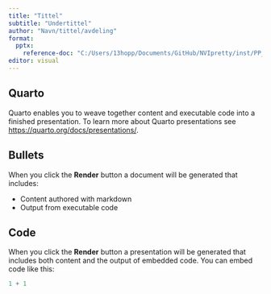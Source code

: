 ```yaml
---
title: "Tittel"
subtitle: "Undertittel"
author: "Navn/tittel/avdeling"
format: 
  pptx:
    reference-doc: "C:/Users/13hopp/Documents/GitHub/NVIpretty/inst/PP_templates/VI_mork_u_logo_16_9.potx"
editor: visual
---
```


## Quarto

Quarto enables you to weave together content and executable code into a finished presentation. To learn more about Quarto presentations see <https://quarto.org/docs/presentations/>.

## Bullets

When you click the **Render** button a document will be generated that includes:

-   Content authored with markdown
-   Output from executable code

## Code

When you click the **Render** button a presentation will be generated that includes both content and the output of embedded code. You can embed code like this:

```r
1 + 1
```
